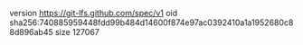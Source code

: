 version https://git-lfs.github.com/spec/v1
oid sha256:740885959448fdd99b484d14600f874e97ac0392410a1a1952680c88d896ab45
size 127067
